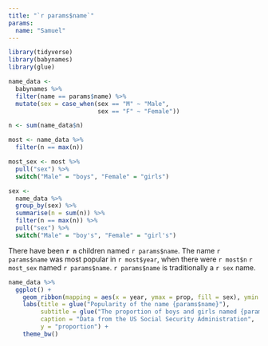 ```yaml
---
title: "`r params$name`"
params: 
  name: "Samuel"
---
```


```r
library(tidyverse)
library(babynames)
library(glue)

name_data <- 
  babynames %>% 
  filter(name == params$name) %>% 
  mutate(sex = case_when(sex == "M" ~ "Male", 
                         sex == "F" ~ "Female"))

n <- sum(name_data$n)

most <- name_data %>% 
  filter(n == max(n))

most_sex <- most %>% 
  pull("sex") %>% 
  switch("Male" = "boys", "Female" = "girls")

sex <-
  name_data %>% 
  group_by(sex) %>% 
  summarise(n = sum(n)) %>% 
  filter(n == max(n)) %>% 
  pull("sex") %>% 
  switch("Male" = "boy's", "Female" = "girl's")
```

There have been **`r n`** children named `r params$name`. The name `r params$name` was most popular in `r most$year`, when there were `r most$n` `r most_sex` named `r params$name`. `r params$name` is traditionally a `r sex` name.

```r
name_data %>% 
  ggplot() +
    geom_ribbon(mapping = aes(x = year, ymax = prop, fill = sex), ymin = 0, alpha = 0.5) +
    labs(title = glue("Popularity of the name {params$name}"), 
         subtitle = glue("The proportion of boys and girls named {params$name}, 1880-2017"), 
         caption = "Data from the US Social Security Administration",
         y = "proportion") +
    theme_bw()
```


